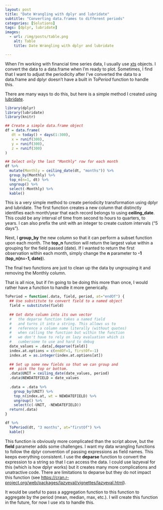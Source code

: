 ```yaml
---
layout: post
title: "Date Wrangling with dplyr and lubridate"
subtitle: "Converting data.frames to different periods"
categories: [Solutions]
tags: [dplyr, lubridate]
images:
  - url: /img/posts/table.png
    alt: Table
    title: Date Wrangling with dplyr and lubridate

---
```


When I'm working with financial time series data, I usually use [xts](http://joshuaulrich.github.io/xts/index.html) objects. I convert the data to a data.frame when I'm ready to plot. Sometimes, I find that I want to adjust the periodicity after I've converted the data to a data.frame and dplyr doesn't have a built in To*Period* function to handle this.

There are many ways to do this, but here is a simple method I created using [lubridate](https://github.com/hadley/lubridate).

```r
library(dplyr)
library(lubridate)
library(knitr)

## Create a simple data.frame object
df = data.frame(
   dt = today() + days(1:300),
   x = runif(300),
   y = runif(300),
   z = runif(300)
)

## Select only the last "Monthly" row for each month
df %>%
  mutate(Monthly = ceiling_date(dt, "months")) %>%  
  group_by(Monthly) %>%
  top_n(n=1, dt) %>%
  ungroup() %>%
  select(-Monthly) %>%
  kable()
```

This is a very simple method to create periodicity transformation using dplyr and lubridate. The first function creates a new column that distinctly identifies each month/year that each record belongs to using **ceiling_date**. This could be any interval of time from second to hours to quarters, to years. I can also prefix the unit with an integer to create custom intervals ("5 days").

Next, I **group_by** the new column so that it can perform a subset function upon each month. The **top_n** function will return the largest value within a grouping for the field passed (date). If I wanted to return the first observation within each month, simply change the **n** parameter to **-1** (**top_n(n=-1, date)**).

The final two functions are just to clean up the data by ungrouping it and removing the Monthly column.

That is all nice, but if I'm going to be doing this more than once, I would rather have a function to handle it more generically.
```r
ToPeriod = function(.data, field, period, at="endOf") {
  ## Use substitute to convert field to a named object
  field = substitute(field)
  
  ## Get date column into its own vector
  #   the deparse function takes a named field
  #   and turns it into a string. This allows us to
  #   reference a column name literally (without quotes)
  #   when calling the function but within the function
  #   we don't have to rely on lazy evaluation which is 
  #   cumbersome to use and hard to debug
  date_values = .data[,deparse(field)]
  index.at.options = c(endOf=1, firstOf=-1)
  index.at = as.integer(index.at.options[at])
  
  ## Set up some new fields so that we can group and 
  ##  pick the top or bottom.
  .data$UNIT = ceiling_date(date_values, period)
  .data$NEWDATEFIELD = date_values
  
  .data = .data %>% 
    group_by(UNIT) %>%
    top_n(index.at, wt = NEWDATEFIELD) %>%
    ungroup() %>%
    select(c(-UNIT, -NEWDATEFIELD))
  return(.data)
}

df %>%
  ToPeriod(dt, "3 months", at="firstOf") %>%
  kable()
```

This function is obviously more complicated than the script above, but the **field** parameter adds some challenges. I want my data wrangling functions to follow the dplyr convention of passing expressions as field names. This keeps everything consistent. I use the **deparse** function to convert the expression to a string so that I can access the data. I could use lazyeval for this (which is how dplyr works) but it creates many more complications and unatractive code. There are limitations to deparse but they do not impact this function (see <https://cran.r-project.org/web/packages/lazyeval/vignettes/lazyeval.html>).

It would be useful to pass a aggregation function to this function to aggregate by the period (mean, median, max, etc.).  I will create this function in the future, for now I use xts to handle this.